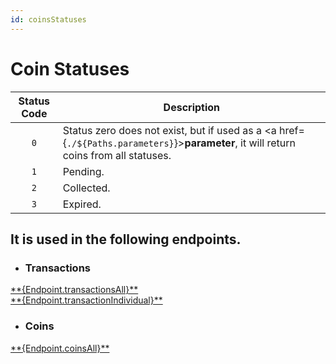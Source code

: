 ```yaml
---
id: coinsStatuses
---
```



# Coin Statuses


| **Status Code** | **Description**                                                                 |
|:---------------:|---------------------------------------------------------------------------------|
| `0`             | Status zero does not exist, but if used as a <a href={`./${Paths.parameters}`}>**parameter**</a>, it will return coins from all statuses. |
| `1`             | Pending.                                             |
| `2`             | Collected.                                                 |
| `3`             | Expired.                                                              |


## It is used in the following endpoints.

- ### Transactions

<div className="endpoint-list">

   <div className="highlight-box get">
    <HttpMethodTag method={'GET'} /> <a href={`./${Paths.transactionsAll}`}>**{Endpoint.transactionsAll}**</a>
  </div>
  <div className="highlight-box get">
    <HttpMethodTag method={'GET'} /> <a href={`./${Paths.transactionIndividual}`}>**{Endpoint.transactionIndividual}**</a>
  </div>

</div>

- ### Coins

<div className="endpoint-list">

 <div className="highlight-box get">
    <HttpMethodTag method={'GET'} /> <a href={`./${Paths.coinsAll}`}>**{Endpoint.coinsAll}**</a>
  </div>
 

</div>